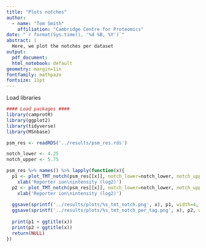 ```yaml
---
title: "Plots notches"
author:
  - name: "Tom Smith"
    affiliation: "Cambridge Centre for Proteomics"
date: "`r format(Sys.time(), '%d %B, %Y')`"
abstract: | 
  Here, we plot the notches per dataset
output:
  pdf_document:
  html_notebook: default
geometry: margin=1in
fontfamily: mathpazo
fontsize: 11pt
---
```


Load libraries
```r

#### Load packages ####
library(camprotR)
library(ggplot2)
library(tidyverse)
library(MSnbase)
```

```r
psm_res <- readRDS('../results/psm_res.rds')
```

```r
notch_lower <- 4.25
notch_upper <- 5.75
```

```r
psm_res %>% names() %>% lapply(function(x){
  p1 <- plot_TMT_notch(psm_res[[x]], notch_lower=notch_lower, notch_upper=notch_upper) +
    xlab('Reporter ion\nintensity (log2)')
  p2 <- plot_TMT_notch(psm_res[[x]], notch_lower=notch_lower, notch_upper=notch_upper, facet_by_sample=TRUE) +
    xlab('Reporter ion\nintensity (log2)')
  
  ggsave(sprintf('../results/plots/%s_tmt_notch.png', x), p1, width=4, height=4)
  ggsave(sprintf('../results/plots/%s_tmt_notch_per_tag.png', x), p2, width=6, height=6)
  
  print(p1 + ggtitle(x))
  print(p2 + ggtitle(x))
  return(NULL)
})
```


  